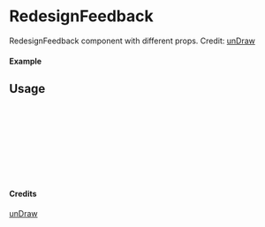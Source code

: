 
<Meta of={RedesignFeedback} title="unDraw/RedesignFeedback" />

# RedesignFeedback

RedesignFeedback component with different props.
Credit: [unDraw](https://undraw.co/illustrations)

#### Example

<Canvas of={RedesignFeedback.Primary} />

## Usage

```ts
import { RedesignFeedback } from "yadl-ui";

const Example = () => {
  return (
      <RedesignFeedback />
  );
};

export default Example;
```

#### Credits
[unDraw](https://undraw.co/illustrations)
